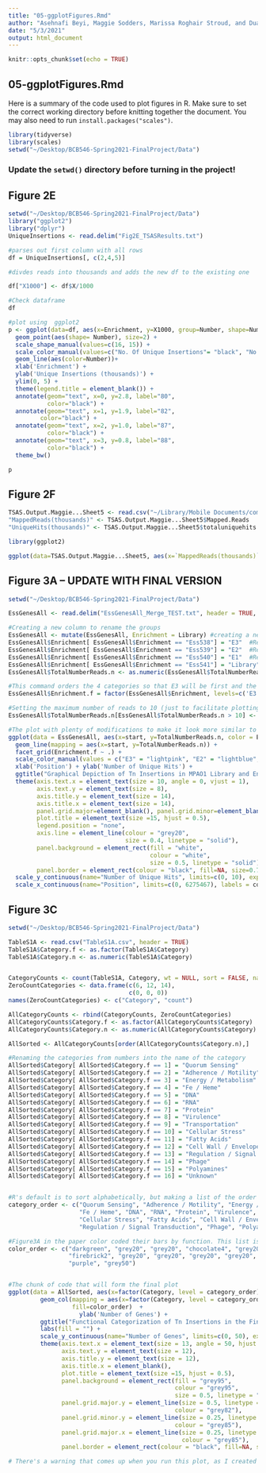 ```yaml
---
title: "05-ggplotFigures.Rmd"
author: "Asehnafi Beyi, Maggie Sodders, Marissa Roghair Stroud, and Dua Vang"
date: "5/3/2021"
output: html_document
---
```


```r
knitr::opts_chunk$set(echo = TRUE)
```

## 05-ggplotFigures.Rmd

Here is a summary of the code used to plot figures in R. Make sure to set the correct working directory before knitting together the document. You may also need to run `install.packages("scales")`. 

```r
library(tidyverse)
library(scales)
setwd("~/Desktop/BCB546-Spring2021-FinalProject/Data")
```

### Update the `setwd()` directory before turning in the project!


## Figure 2E

```r
setwd("~/Desktop/BCB546-Spring2021-FinalProject/Data")
library("ggplot2")
library("dplyr")
UniqueInsertions <- read.delim("Fig2E_TSASResults.txt")

#parses out first column with all rows
df = UniqueInsertions[, c(2,4,5)]

#divdes reads into thousands and adds the new df to the existing one

df["X1000"] <- df$X/1000

#Check dataframe
df

#plot using  ggplot2
p <- ggplot(data=df, aes(x=Enrichment, y=X1000, group=Number, shape=Number, color=Number)) +
  geom_point(aes(shape= Number), size=2) +
  scale_shape_manual(values=c(16, 15)) + 
  scale_color_manual(values=c("No. Of Unique Insertions"= "black", "No. Of Unique Insertions Within Genes" = "red")) +
  geom_line(aes(color=Number))+
  xlab('Enrichment') +
  ylab('Unique Insertions (thousands)') + 
  ylim(0, 5) + 
  theme(legend.title = element_blank()) +
  annotate(geom="text", x=0, y=2.8, label="80",
           color="black") + 
  annotate(geom="text", x=1, y=1.9, label="82",
         color="black") + 
  annotate(geom="text", x=2, y=1.0, label="87",
           color="black") + 
  annotate(geom="text", x=3, y=0.8, label="88",
           color="black") + 
  theme_bw()

p

```

## Figure 2F

```r
TSAS.Output.Maggie...Sheet5 <- read.csv("~/Library/Mobile Documents/com~apple~Numbers/Documents/TSAS Output Maggie - Sheet5.csv")
"MappedReads(thousands)" <- TSAS.Output.Maggie...Sheet5$Mapped.Reads
"UniqueHits(thousands)" <- TSAS.Output.Maggie...Sheet5$totaluniquehits

library(ggplot2)

ggplot(data=TSAS.Output.Maggie...Sheet5, aes(x=`MappedReads(thousands)`, y=`UniqueHits(thousands)`, group=1)) + geom_line() + geom_point() + ylim(0,5) + theme_bw() + theme(axis.line = element_line(colour = "black")) + theme(panel.border = element_blank(),panel.grid.major = element_blank(), panel.grid.minor = element_blank()) + scale_x_continuous(breaks=c(50,150,250,350,450))
```

## Figure 3A -- **UPDATE WITH FINAL VERSION**

```r
setwd("~/Desktop/BCB546-Spring2021-FinalProject/Data")

EssGenesAll <- read.delim("EssGenesAll_Merge_TEST.txt", header = TRUE, sep = "\t")

#Creating a new column to rename the groups 
EssGenesAll <- mutate(EssGenesAll, Enrichment = Library) #creating a new column identical to "Library" 
EssGenesAll$Enrichment[ EssGenesAll$Enrichment == "Ess538"] = "E3"  #Replace Ess538 with "E3"
EssGenesAll$Enrichment[ EssGenesAll$Enrichment == "Ess539"] = "E2"  #Replace Ess539 with "E2"
EssGenesAll$Enrichment[ EssGenesAll$Enrichment == "Ess540"] = "E1"  #Replace Ess540 with "E1"
EssGenesAll$Enrichment[ EssGenesAll$Enrichment == "Ess541"] = "Library"  #Replace Ess541 with "Library"
EssGenesAll$TotalNumberReads.n <- as.numeric(EssGenesAll$TotalNumberReads)

#This command orders the 4 categories so that E3 will be first and the Library at the end
EssGenesAll$Enrichment.f = factor(EssGenesAll$Enrichment, levels=c('E3','E2','E1','Library'))

#Setting the maximum number of reads to 10 (just to facilitate plotting... some of these have >1000 reads and others only ~2)
EssGenesAll$TotalNumberReads.n[EssGenesAll$TotalNumberReads.n > 10] <- 10

#The plot with plenty of modifications to make it look more similar to the paper's
ggplot(data = EssGenesAll, aes(x=start, y=TotalNumberReads.n, color = Enrichment.f)) + 
  geom_line(mapping = aes(x=start, y=TotalNumberReads.n)) +
  facet_grid(Enrichment.f ~ .) +   
  scale_color_manual(values = c("E3" = "lightpink", "E2" = "lightblue", "E1" = "deeppink4", "Library" = "grey30")) + 
  xlab('Position') + ylab('Number of Unique Hits') +
  ggtitle("Graphical Depiction of Tn Insertions in MPAO1 Library and Enrichments") + 
  theme(axis.text.x = element_text(size = 10, angle = 0, vjust = 1),
        axis.text.y = element_text(size = 8), 
        axis.title.y = element_text(size = 14), 
        axis.title.x = element_text(size = 14),
        panel.grid.major=element_blank(), panel.grid.minor=element_blank(),
        plot.title = element_text(size =15, hjust = 0.5),
        legend.position = "none", 
        axis.line = element_line(colour = "grey20", 
                                 size = 0.4, linetype = "solid"),
        panel.background = element_rect(fill = "white",
                                        colour = "white",
                                        size = 0.5, linetype = "solid"),
        panel.border = element_rect(colour = "black", fill=NA, size=0.7)) + 
  scale_y_continuous(name="Number of Unique Hits", limits=c(0, 10), expand = c(0.01, 0),breaks=c(0, 5, 10)) +
  scale_x_continuous(name="Position", limits=c(0, 6275467), labels = comma, expand = c(0.005, 0), breaks=c(0,1000000, 2000000, 3000000, 4000000, 5000000, 6000000))
```

## Figure 3C

```r
setwd("~/Desktop/BCB546-Spring2021-FinalProject/Data")

TableS1A <- read.csv("TableS1A.csv", header = TRUE)
TableS1A$Category.f <- as.factor(TableS1A$Category)
TableS1A$Category.n <- as.numeric(TableS1A$Category)


CategoryCounts <- count(TableS1A, Category, wt = NULL, sort = FALSE, name = "count")
ZeroCountCategories <- data.frame(c(6, 12, 14),
                                  c(0, 0, 0))
names(ZeroCountCategories) <- c("Category", "count")

AllCategoryCounts <- rbind(CategoryCounts, ZeroCountCategories)
AllCategoryCounts$Category.f <- as.factor(AllCategoryCounts$Category)
AllCategoryCounts$Category.n <- as.numeric(AllCategoryCounts$Category)

AllSorted <- AllCategoryCounts[order(AllCategoryCounts$Category.n),]

#Renaming the categories from numbers into the name of the category
AllSorted$Category[ AllSorted$Category.f == 1] = "Quorum Sensing"
AllSorted$Category[ AllSorted$Category.f == 2] = "Adherence / Motility"
AllSorted$Category[ AllSorted$Category.f == 3] = "Energy / Metabolism"
AllSorted$Category[ AllSorted$Category.f == 4] = "Fe / Heme"
AllSorted$Category[ AllSorted$Category.f == 5] = "DNA"
AllSorted$Category[ AllSorted$Category.f == 6] = "RNA"
AllSorted$Category[ AllSorted$Category.f == 7] = "Protein"
AllSorted$Category[ AllSorted$Category.f == 8] = "Virulence"
AllSorted$Category[ AllSorted$Category.f == 9] = "Transportation"
AllSorted$Category[ AllSorted$Category.f == 10] = "Cellular Stress"
AllSorted$Category[ AllSorted$Category.f == 11] = "Fatty Acids"
AllSorted$Category[ AllSorted$Category.f == 12] = "Cell Wall / Envelope"
AllSorted$Category[ AllSorted$Category.f == 13] = "Regulation / Signal Transduction"
AllSorted$Category[ AllSorted$Category.f == 14] = "Phage"
AllSorted$Category[ AllSorted$Category.f == 15] = "Polyamines"
AllSorted$Category[ AllSorted$Category.f == 16] = "Unknown"


#R's default is to sort alphabetically, but making a list of the order I want everything to be in will override that
category_order <- c("Quorum Sensing", "Adherence / Motility", "Energy / Metabolism", 
                    "Fe / Heme", "DNA", "RNA", "Protein", "Virulence", "Transportation",
                    "Cellular Stress", "Fatty Acids", "Cell Wall / Envelope",
                    "Regulation / Signal Transduction", "Phage", "Polyamines", "Unknown")

#Figure3A in the paper color coded their bars by function. This list is each of these colors in the order the categories will be in
color_order <- c("darkgreen", "grey20", "grey20", "chocolate4", "grey20", "grey20", "grey20", 
                 "firebrick2", "grey20", "grey20", "grey20", "grey20", "grey20", "grey20", 
                 "purple", "grey50")


#The chunk of code that will form the final plot
ggplot(data = AllSorted, aes(x=factor(Category, level = category_order), y=count)) + 
         geom_col(mapping = aes(x=factor(Category, level = category_order), y=count), 
                  fill=color_order)  + 
                    ylab('Number of Genes') +
         ggtitle("Functional Categorization of Tn Insertions in the Final E3 Dataset") + 
         labs(fill = "") + 
         scale_y_continuous(name="Number of Genes", limits=c(0, 50), expand = c(0, 0)) +
         theme(axis.text.x = element_text(size = 13, angle = 50, hjust = 1, color=color_order),
               axis.text.y = element_text(size = 12), 
               axis.title.y = element_text(size = 12), 
               axis.title.x = element_blank(),
               plot.title = element_text(size =15, hjust = 0.5),
               panel.background = element_rect(fill = "grey95",
                                               colour = "grey95",
                                               size = 0.5, linetype = "solid"),
               panel.grid.major.y = element_line(size = 0.5, linetype = 'solid',
                                               colour = "grey82"), 
               panel.grid.minor.y = element_line(size = 0.25, linetype = 'solid',
                                               colour = "grey85"),
               panel.grid.major.x = element_line(size = 0.25, linetype = 'solid',
                                                 colour = "grey85"),
               panel.border = element_rect(colour = "black", fill=NA, size=0.7))

# There's a warning that comes up when you run this plot, as I created a vector for coloring the text on the x-axis. If that causes problems in your version of R, delete "color=color_order" from the axis.test.x line and it should run just fine.
```




